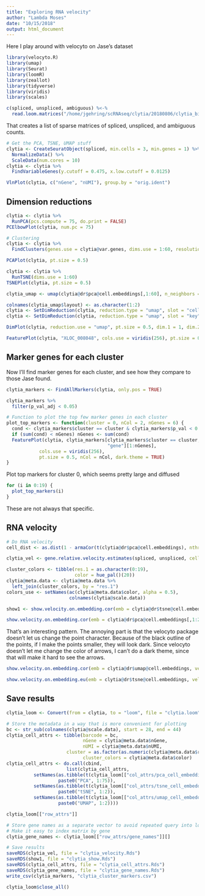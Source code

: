 ```yaml
---
title: "Exploring RNA velocity"
author: "Lambda Moses"
date: "10/15/2018"
output: html_document
---
```


Here I play around with velocyto on Jase's dataset
```r
library(velocyto.R)
library(umap)
library(Seurat)
library(loomR)
library(zeallot)
library(tidyverse)
library(viridis)
library(scales)
```

```r
c(spliced, unspliced, ambiguous) %<-%
  read.loom.matrices("/home/jgehring/scRNAseq/clytia/20180806/clytia_big_cDNAs_all_transcripts_forced/possorted_genome_bam_PP9W0.loom")
```
That creates a list of sparse matrices of spliced, unspliced, and ambiguous counts.

```r
# Get the PCA, TSNE, UMAP stuff
clytia <- CreateSeuratObject(spliced, min.cells = 3, min.genes = 1) %>% 
  NormalizeData() %>% 
  ScaleData(num.cores = 10)
clytia <- clytia %>% 
  FindVariableGenes(y.cutoff = 0.475, x.low.cutoff = 0.0125)
```

```r
VlnPlot(clytia, c("nGene", "nUMI"), group.by = "orig.ident")
```

## Dimension reductions
```r
clytia <- clytia %>% 
  RunPCA(pcs.compute = 75, do.print = FALSE)
PCElbowPlot(clytia, num.pc = 75)
```
```r
# Clustering
clytia <- clytia %>% 
  FindClusters(genes.use = clytia@var.genes, dims.use = 1:60, resolution = 1)
```

```r
PCAPlot(clytia, pt.size = 0.5)
```

```r
clytia <- clytia %>% 
  RunTSNE(dims.use = 1:60)
TSNEPlot(clytia, pt.size = 0.5)
```

```r
clytia_umap <- umap(clytia@dr$pca@cell.embeddings[,1:60], n_neighbors = 35, n_components = 2)
```

```r
colnames(clytia_umap$layout) <- as.character(1:2)
clytia <- SetDimReduction(clytia, reduction.type = "umap", slot = "cell.embeddings", new.data = clytia_umap$layout)
clytia <- SetDimReduction(clytia, reduction.type = "umap", slot = "key", new.data = "umap")
```

```r
DimPlot(clytia, reduction.use = "umap", pt.size = 0.5, dim.1 = 1, dim.2 = 2)
```

```r
FeaturePlot(clytia, "XLOC_008048", cols.use = viridis(256), pt.size = 0.5, reduction.use = "tsne")
```

## Marker genes for each cluster
Now I'll find marker genes for each cluster, and see how they compare to those Jase found.
```r
clytia_markers <- FindAllMarkers(clytia, only.pos = TRUE)
```

```r
clytia_markers %>% 
  filter(p_val_adj < 0.05)
```
```r
# Function to plot the top few marker genes in each cluster
plot_top_markers <- function(cluster = 0, nCol = 2, nGenes = 6) {
  cond <- clytia_markers$cluster == cluster & clytia_markers$p_val < 0.05
  if (sum(cond) < nGenes) nGenes <- sum(cond)
  FeaturePlot(clytia, clytia_markers[clytia_markers$cluster == cluster,
                                     "gene"][1:nGenes],
            cols.use = viridis(256), 
            pt.size = 0.5, nCol = nCol, dark.theme = TRUE)
}
```

Plot top markers for cluster 0, which seems pretty large and diffused
```r
for (i in 0:19) {
  plot_top_markers(i)
}
```

These are not always that specific.

## RNA velocity
```r
# Do RNA velocity
cell_dist <- as.dist(1 - armaCor(t(clytia@dr$pca@cell.embeddings), nthreads = 20))
```

```r
clytia_vel <- gene.relative.velocity.estimates(spliced, unspliced, cell.dist = cell_dist)
```

```r
cluster_colors <- tibble(res.1 = as.character(0:19),
                         color = hue_pal()(20))
clytia@meta.data <- clytia@meta.data %>% 
  left_join(cluster_colors, by = "res.1")
colors_use <- setNames(ac(clytia@meta.data$color, alpha = 0.5),
                       colnames(clytia@scale.data))
```

```r
show1 <- show.velocity.on.embedding.cor(emb = clytia@dr$tsne@cell.embeddings, vel = clytia_vel, show.grid.flow = TRUE, arrow.scale = 3, grid.n = 40, cell.colors = colors_use)
```

```r
show.velocity.on.embedding.cor(emb = clytia@dr$pca@cell.embeddings[,1:2], vel = clytia_vel, cell.colors = colors_use, show.grid.flow = TRUE, arrow.scale = 3, grid.n = 40, cc = show1$cc)
```

That's an interesting pattern. The annoying part is that the velocyto package doesn't let us change the point character. Because of the black outline of the points, if I make the points smaller, they will look dark. Since velocyto doesn't let me change the color of arrows, I can't do a dark theme, since that will make it hard to see the arrows.
```r
show.velocity.on.embedding.cor(emb = clytia@dr$umap@cell.embeddings, vel = clytia_vel, show.grid.flow = TRUE, arrow.scale = 3, grid.n = 40, cc = show1$cc)
```

```r
show.velocity.on.embedding.eu(emb = clytia@dr$tsne@cell.embeddings, vel = clytia_vel, arrow.scale = 3, show.cell.trajectories = TRUE, nPcs = 50)
```

## Save results
```r
clytia_loom <- Convert(from = clytia, to = "loom", file = "clytia.loom")
```

```r
# Store the metadata in a way that is more convenient for plotting
bc <- str_sub(colnames(clytia@scale.data), start = 28, end = 44)
clytia_cell_attrs <- tibble(barcode = bc,
                            nGene = clytia@meta.data$nGene,
                            nUMI = clytia@meta.data$nUMI,
                      cluster = as.factor(as.numeric(clytia@meta.data$res.1)),
                            cluster_colors = clytia@meta.data$color)
clytia_cell_attrs <- do.call(cbind, 
                      list(clytia_cell_attrs,
          setNames(as.tibble(t(clytia_loom[["col_attrs/pca_cell_embeddings"]][,])), 
                   paste0("PCA", 1:75)),
          setNames(as.tibble(t(clytia_loom[["col_attrs/tsne_cell_embeddings"]][,])),
                   paste0("tSNE", 1:2)),
          setNames(as.tibble(t(clytia_loom[["col_attrs/umap_cell_embeddings"]][,])),
                   paste0("UMAP", 1:2))))
```
```r
clytia_loom[["row_attrs"]]
```

```r
# Store gene names as a separate vector to avoid repeated query into loom
# Make it easy to index matrix by gene
clytia_gene_names <- clytia_loom[["row_attrs/gene_names"]][]
```

```r
# Save results
saveRDS(clytia_vel, file = "clytia_velocity.Rds")
saveRDS(show1, file = "clytia_show.Rds")
saveRDS(clytia_cell_attrs, file = "clytia_cell_attrs.Rds")
saveRDS(clytia_gene_names, file = "clytia_gene_names.Rds")
write_csv(clytia_markers, "clytia_cluster_markers.csv")
```

```r
clytia_loom$close_all()
```
